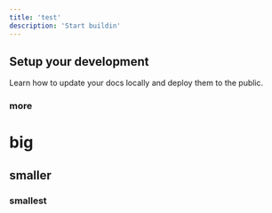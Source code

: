 ```yaml
---
title: 'test'
description: 'Start buildin'
---
```


## Setup your development

Learn how to update your docs locally and deploy them to the public.

### more

# big 

## smaller

### smallest